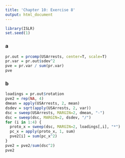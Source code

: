 ```yaml
---
title: 'Chapter 10: Exercise 8'
output: html_document
---
```


```r
library(ISLR)
set.seed(1)
```

### a
```r
pr.out = prcomp(USArrests, center=T, scale=T)
pr.var = pr.out$sdev^2
pve = pr.var / sum(pr.var)
pve
```

### b
```r
loadings = pr.out$rotation
pve2 = rep(NA, 4)
dmean = apply(USArrests, 2, mean)
dsdev = sqrt(apply(USArrests, 2, var))
dsc = sweep(USArrests, MARGIN=2, dmean, "-")
dsc = sweep(dsc, MARGIN=2, dsdev, "/")
for (i in 1:4) {
  proto_x = sweep(dsc, MARGIN=2, loadings[,i], "*")
  pc_x = apply(proto_x, 1, sum)
  pve2[i] = sum(pc_x^2)
}
pve2 = pve2/sum(dsc^2)
pve2
```
